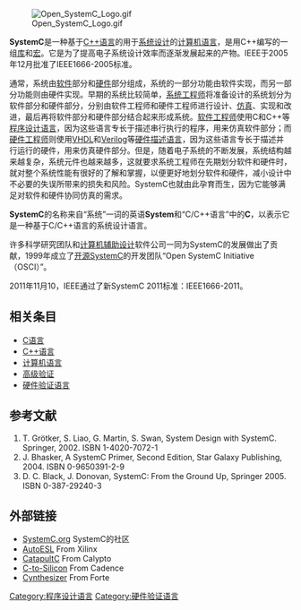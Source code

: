 {{NoteTA
|G1 = IT
|1 = zh-cn:宏; zh-tw:巨集;
|2 = zh-cn:库; zh-tw:函式庫; zh-hk:函數庫;
}}
[[File:Open_SystemC_Logo.gif|thumb]]

'''SystemC'''是一种基于[[C++语言|C++语言]]的用于[[系统|系统]][[设计|设计]]的[[计算机语言|计算机语言]]，是用C++编写的一组[[函式庫|库]]和[[宏|宏]]。它是为了提高电子系统设计效率而逐渐发展起来的产物。IEEE于2005年12月批准了IEEE1666-2005标准。

通常，系统由[[软件|软件]]部分和[[硬件|硬件]]部分组成，系统的一部分功能由软件实现，而另一部分功能则由硬件实现。早期的系统比较简单，[[系统工程师|系统工程师]]将准备设计的系统划分为软件部分和硬件部分，分别由软件工程师和硬件工程师进行设计、[[仿真|仿真]]、实现和改进，最后再将软件部分和硬件部分结合起来形成系统。[[软件工程师|软件工程师]]使用C和C++等[[程序设计语言|程序设计语言]]，因为这些语言专长于描述串行执行的程序，用来仿真软件部分；而[[硬件工程师|硬件工程师]]则使用[[VHDL|VHDL]]和[[Verilog|Verilog]]等[[硬件描述语言|硬件描述语言]]，因为这些语言专长于描述并行运行的硬件，用来仿真硬件部分。但是，随着电子系统的不断发展，系统结构越来越复杂，系统元件也越来越多，这就要求系统工程师在先期划分软件和硬件时，就对整个系统性能有很好的了解和掌握，以便更好地划分软件和硬件，减小设计中不必要的失误所带来的损失和风险。SystemC也就由此孕育而生，因为它能够满足对软件和硬件协同仿真的需求。

'''SystemC'''的名称来自“系统”一词的英语'''System'''和“C/C++语言”中的'''C'''，以表示它是一种基于C/C++语言的系统设计语言。

许多科学研究团队和[[计算机辅助设计|计算机辅助设计]]软件公司一同为SystemC的发展做出了贡献，1999年成立了[[开源|开源]]SystemC的开发团队“Open SystemC Initiative（OSCI）”。

2011年11月10，IEEE通过了新SystemC 2011标准：IEEE1666-2011。

== 相关条目 ==
* [[C语言|C语言]]
* [[C++语言|C++语言]]
* [[计算机语言|计算机语言]]
* [[高级验证|高级验证]]
* [[硬件验证语言|硬件验证语言]]

== 参考文献 ==
<div class="references-small">
# T. Grötker, S. Liao, G. Martin, S. Swan, System Design with SystemC. Springer, 2002. ISBN 1-4020-7072-1
# J. Bhasker, A SystemC Primer, Second Edition, Star Galaxy Publishing, 2004. ISBN 0-9650391-2-9
# D. C. Black, J. Donovan, SystemC: From the Ground Up, Springer 2005. ISBN 0-387-29240-3
</div>

== 外部链接 ==
* [https://web.archive.org/web/20081006172519/http://systemc.org/ SystemC.org] SystemC的社区
* [https://web.archive.org/web/20110929221146/http://www.xilinx.com/tools/autoesl.htm AutoESL] From Xilinx
* [http://www.calypto.com/catapult_c_synthesis.php CatapultC]{{Wayback|url=http://www.calypto.com/catapult_c_synthesis.php |date=20110829011259 }} From Calypto
* [http://www.cadence.com/products/sd/silicon_compiler/pages/default.aspx C-to-Silicon]{{Wayback|url=http://www.cadence.com/products/sd/silicon_compiler/pages/default.aspx |date=20110919105306 }} From Cadence
* [https://web.archive.org/web/20111122010753/http://www.forteds.com/highleveldesign/index.asp Cynthesizer] From Forte

{{可编程逻辑设备}}
[[Category:程序设计语言|Category:程序设计语言]]
[[Category:硬件验证语言|Category:硬件验证语言]]
